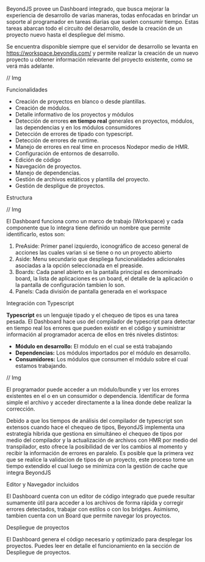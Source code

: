 
<Title>Workspace</Title>

BeyondJS provee un Dashboard integrado, que busca mejorar la experiencia de desarrollo de varias maneras, todas enfocadas en brindar un soporte al programador en tareas diarias que suelen consumir tiempo. Estas tareas abarcan todo el circuito del desarrollo, desde la creación de un proyecto nuevo hasta el despliegue del mismo.

Se encuentra disponible siempre que el servidor de desarrollo se levanta en <ELink to="https://workspace.beyondjs.com/">https://workspace.beyondjs.com/</ELink> y permite realizar la creación de un nuevo proyecto u obtener información relevante del proyecto existente, como se verá más adelante.

// Img

<Subtitle>Funcionalidades</Subtitle>

-   Creación de proyectos en blanco o desde plantillas.
-   Creación de módulos.
-   Detalle informativo de los proyectos y módulos
-   Detección de errores **en tiempo real** generales en proyectos, módulos, las dependencias y en los módulos consumidores
-   Detección de errores de tipado con typescript.
-   Detección de errores de runtime.
-   Manejo de errores en real time en procesos Nodepor medio de HMR.
-   Configuración de entornos de desarrollo.
-   Edición de código
-   Navegación de proyectos.
-   Manejo de dependencias.
-   Gestión de archivos estáticos y plantilla del proyecto.
-   Gestión de despligue de proyectos.

<Subtitle>Estructura</Subtitle>

// Img

El Dashboard funciona como un marco de trabajo (Workspace) y cada componente que lo integra tiene definido un nombre que permite identificarlo, estos son:

1.  PreAside: Primer panel izquierdo, iconográfico de acceso general de acciones las cuales varian si se tiene o no un proyecto abierto
2.  Aside: Menu secundario que despliega funcionalidades adicionales asociadas a la opción seleccionada en el preaside.
3.  Boards: Cada panel abierto en la pantalla principal es denominado board, la lista de aplicaciones es un board, el detalle de la aplicación o la pantalla de configuración tambien lo son.
4.  Panels: Cada división de pantalla generada en el workspace

<Subtitle>Integración con Typescript</Subtitle>

**Typescript** es un lenguaje tipado y el chequeo de tipos es una tarea pesada. El Dashboard hace uso del compilador de typescript para detectar en tiempo real los errores que pueden existir en el código y suministrar información al programador acerca de ellos en trés niveles distintos:

-   **Módulo en desarrollo:** El módulo en el cual se está trabajando
-   **Dependencias:** Los módulos importados por el módulo en desarrollo.
-   **Consumidores:** Los módulos que consumen el módulo sobre el cual estamos trabajando.

// Img

El programador puede acceder a un módulo/bundle y ver los errores existentes en el o en un consumidor o dependencia. Identificar de forma simple el archivo y acceder directamente a la línea donde debe realizar la corrección.

Debido a que los tiempos de análisis del compilador de typescript son extensos cuando hace el chequeo de tipos, BeyondJS implementa una estrategía hibrida que gestiona en simultáneo el chequeo de tipos por medio del compilador y la actualización de archivos con HMR por medio del transpilador, esto ofrece la posibilidad de ver los cambios al momento y recibir la información de errores en paralelo. Es posible que la primera vez que se realice la validacion de tipos de un proyecto, este proceso tome un tiempo extendido el cual luego se minimiza con la gestión de cache que integra BeyondJS

<Subtitle>Editor y Navegador incluidos</Subtitle>

El Dashboard cuenta con un editor de código integrado que puede resultar sumamente útil para acceder a los archivos de forma rápida y corregir errores detectados, trabajar con estilos o con los bridges. Asimismo, tambien cuenta con un Board que permite navegar los proyectos.

<Subtitle>Despliegue de proyectos</Subtitle>

El Dashboard genera el código necesario y optimizado para desplegar los proyectos. Puedes leer en detalle el funcionamiento en la sección de <Link to="/docs/deployment">Despliegue de proyectos.</Link>
